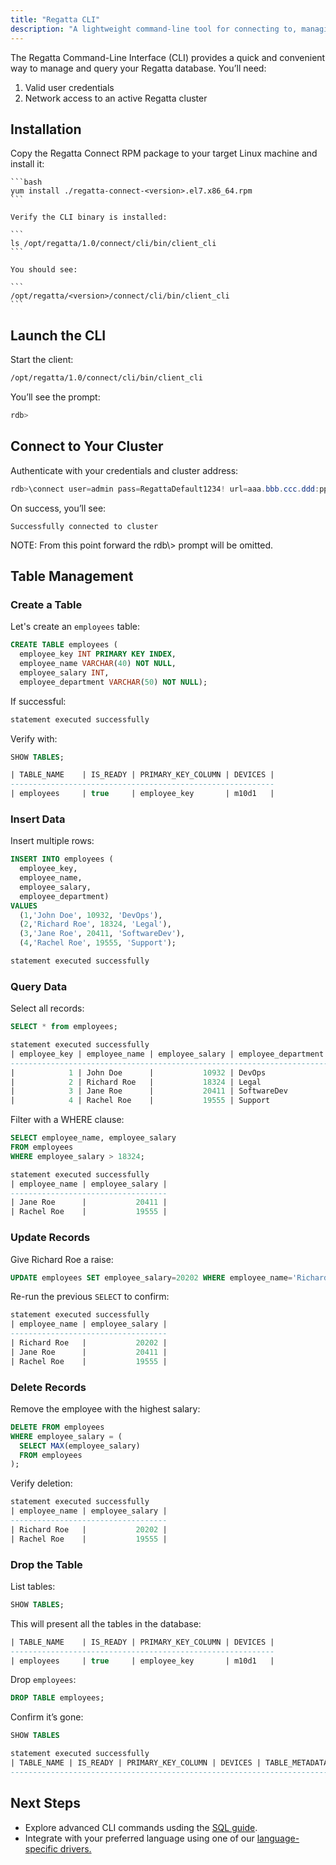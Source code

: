 ---
title: "Regatta CLI"
description: "A lightweight command-line tool for connecting to, managing, and querying your Regatta database clusters."
---

The Regatta Command-Line Interface (CLI) provides a quick and convenient way to manage and query your Regatta database. You’ll need:

1. Valid user credentials
2. Network access to an active Regatta cluster

## Installation

<Tabs>
  <Tab title="Linux">
    Copy the Regatta Connect RPM package to your target Linux machine and install it:

    ```bash
    yum install ./regatta-connect-<version>.el7.x86_64.rpm
    ```

    Verify the CLI binary is installed:

    ```
    ls /opt/regatta/1.0/connect/cli/bin/client_cli
    ```

    You should see:

    ```
    /opt/regatta/<version>/connect/cli/bin/client_cli
    ```
  </Tab>
</Tabs>

## Launch the CLI

Start the client:

```bash
/opt/regatta/1.0/connect/cli/bin/client_cli
```

You’ll see the prompt:

```powershell
rdb>
```

## Connect to Your Cluster

Authenticate with your credentials and cluster address:

```powershell
rdb>\connect user=admin pass=RegattaDefault1234! url=aaa.bbb.ccc.ddd:ppp
```

On success, you’ll see:

```
Successfully connected to cluster 
```

<Note>
  NOTE: From this point forward the rdb\> prompt will be omitted.
</Note>

## Table Management

### Create a Table

Let's create an `employees` table:

```sql
CREATE TABLE employees (
  employee_key INT PRIMARY KEY INDEX,
  employee_name VARCHAR(40) NOT NULL,
  employee_salary INT,
  employee_department VARCHAR(50) NOT NULL);
```

If successful:

```sql
statement executed successfully 
```

Verify with:

```sql
SHOW TABLES;
```

```sql
| TABLE_NAME    | IS_READY | PRIMARY_KEY_COLUMN | DEVICES |
-----------------------------------------------------------
| employees     | true     | employee_key       | m10d1   |
```

### Insert Data

Insert multiple rows:

```sql
INSERT INTO employees (
  employee_key,
  employee_name,
  employee_salary,
  employee_department)
VALUES 
  (1,'John Doe', 10932, 'DevOps'),    
  (2,'Richard Roe', 18324, 'Legal'),
  (3,'Jane Roe', 20411, 'SoftwareDev'),
  (4,'Rachel Roe', 19555, 'Support');
```

```sql
statement executed successfully  
```

### Query Data

Select all records:

```sql
SELECT * from employees;
```

```sql
statement executed successfully
| employee_key | employee_name | employee_salary | employee_department |
------------------------------------------------------------------------
|            1 | John Doe      |           10932 | DevOps              |
|            2 | Richard Roe   |           18324 | Legal               |
|            3 | Jane Roe      |           20411 | SoftwareDev         |
|            4 | Rachel Roe    |           19555 | Support             |
```

Filter with a WHERE clause:

```sql
SELECT employee_name, employee_salary
FROM employees
WHERE employee_salary > 18324;
```

```sql
statement executed successfully
| employee_name | employee_salary |
-----------------------------------
| Jane Roe      |           20411 |
| Rachel Roe    |           19555 |
```

### Update Records

Give Richard Roe a raise:

```sql
UPDATE employees SET employee_salary=20202 WHERE employee_name='Richard Roe';
```

Re-run the previous `SELECT` to confirm:

```sql
statement executed successfully
| employee_name | employee_salary |
-----------------------------------
| Richard Roe   |           20202 |
| Jane Roe      |           20411 |
| Rachel Roe    |           19555 |
```

### Delete Records

Remove the employee with the highest salary:

```sql
DELETE FROM employees
WHERE employee_salary = (
  SELECT MAX(employee_salary)
  FROM employees
);
```

Verify deletion:

```sql
statement executed successfully
| employee_name | employee_salary |
-----------------------------------
| Richard Roe   |           20202 |
| Rachel Roe    |           19555 |
```

### Drop the Table

List tables:

```sql
SHOW TABLES;
```

This will present all the tables in the database:

```sql
| TABLE_NAME    | IS_READY | PRIMARY_KEY_COLUMN | DEVICES |
-----------------------------------------------------------
| employees     | true     | employee_key       | m10d1   |
```

Drop `employees`:

```sql
DROP TABLE employees;
```

Confirm it’s gone:

```sql
SHOW TABLES
```

```sql
statement executed successfully
| TABLE_NAME | IS_READY | PRIMARY_KEY_COLUMN | DEVICES | TABLE_METADATA |
-------------------------------------------------------------------------
```

## Next Steps

- Explore advanced CLI commands usding the [SQL guide](/sql/specification).
- Integrate with your preferred language using one of our [language-specific drivers.](/drivers-and-clients/connecting-applications-to-regatta)